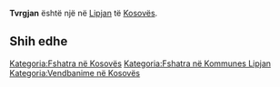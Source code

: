{{Fshat në 
 | Emri                = Tvrgjan
 | EmriAlt                = 
 | NAME_SHORT_FORM=      
 | NAME_GENERIC=      
 | NAME_SORT_NAME_RO=      TVRGJAN
 | FULL_NAME_RO = Tvrgjan
 | FULL_NAME_ND_RO=Tvrgjan
 | SORT_NAME_RG=TVRGJAN
 | FULL_NAME_RG=Tvrgjan
 | FULL_NAME_ND_RG=Tvrgjan
 | SRP_NAME_SHORT_FORM=      
 | SRP_NAME_GENERIC=      
 | SRP_NAME_SORT_NAME_RO=      
 | SRP_FULL_NAME_RO = 
 | SRP_FULL_NAME_ND_RO=
 | SRP_SORT_NAME_RG=
 | SRP_FULL_NAME_RG=
 | SRP_FULL_NAME_ND_RG=
 | Emri (Rasa dhanore) = 
 | Figura              = 
 | Shteti              = Kosovo
 | Komuna              = Lipjan
 | Kodi postar         = 
 | Sipërfaqja          = 

 | Popullsia           = 

 | Regj. i popullsisë  = 
 | Dend. e popullsisë  = 
 | Faqja zyrtare       = 
 <!--- Koordinatat ----> 
 | Gjerësia            = 43.116944
 | Gjatësia            = 20.803056
 | Lartësia            = 
}}
'''Tvrgjan''' është një [[]] në [[Lipjan]] të [[Kosovës]].

<!-- == Gjeografia == -->
<!-- == Historia == -->
<!-- == Demografia == -->
== Shih edhe ==
{{Komuna Lipjan}}
{{Kosovo-Administrata-Cung}}

[[Kategoria:Fshatra në Kosovës]]
[[Kategoria:Fshatra në Kommunes Lipjan]]
[[Kategoria:Vendbanime në Kosovës]]
